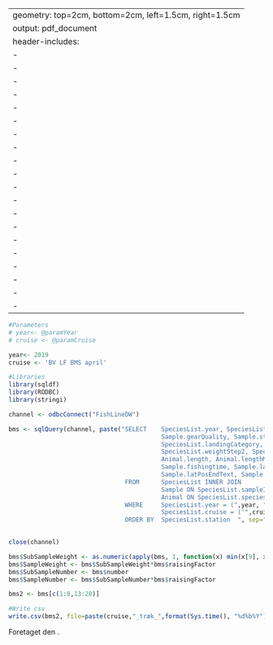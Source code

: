 
---
geometry: top=2cm, bottom=2cm, left=1.5cm, right=1.5cm
output: pdf_document
header-includes:
- \usepackage{booktabs}
- \usepackage{longtable}
- \usepackage{floatrow}
- \usepackage[T1]{fontenc}
- \usepackage[danish]{babel}
- \usepackage{graphicx}
- \floatsetup[table]{capposition=top}
- \usepackage{fancyhdr}
- \pagestyle{fancy}
- \fancyhf{}
- \usepackage[table]{}
- \usepackage{ragged2e}
- \usepackage{catchfile}
- \usepackage{array}
- \usepackage[export]{adjustbox}
- \usepackage{multirow}
- \linespread{1.15}
- \usepackage{tabularx}
- \usepackage{tcolorbox}
- \usepackage{lipsum}
---

\renewcommand{\familydefault}{\sfdefault}
\sffamily


```r

#Parameters
# year<- @paramYear 
# cruise <- @paramCruise

year<- 2019
cruise <- 'BV LF BMS april'
```


```r

#Libraries
library(sqldf)
library(RODBC)
library(stringi)

```



```r


channel <- odbcConnect("FishLineDW")

bms <- sqlQuery(channel, paste("SELECT    SpeciesList.year, SpeciesList.cruise, SpeciesList.trip, SpeciesList.station, 
                                          Sample.gearQuality, Sample.stationName, SpeciesList.speciesCode, 
                                          SpeciesList.landingCategory, SpeciesList.weightStep0, SpeciesList.weightStep1, 
                                          SpeciesList.weightStep2, SpeciesList.weightStep3, SpeciesList.raisingFactor, 
                                          Animal.length, Animal.lengthMeasureUnit, Animal.number, Animal.representative, 
                                          Sample.fishingtime, Sample.latPosStartText, Sample.lonPosStartText, 
                                          Sample.latPosEndText, Sample.lonPosEndText, Sample.distancePositions, Sample.depthAvg
                                FROM      SpeciesList INNER JOIN
                                          Sample ON SpeciesList.sampleId = Sample.sampleId LEFT OUTER JOIN
                                          Animal ON SpeciesList.speciesListId = Animal.speciesListId
                                WHERE     SpeciesList.year = (",year, ") AND
                                          SpeciesList.cruise = ('",cruise, "')  
                                ORDER BY  SpeciesList.station  ", sep=""),stringsAsFactors=FALSE)
                              

close(channel)


```



```r

bms$SubSampleWeight <- as.numeric(apply(bms, 1, function(x) min(x[9], x[10], x[11], x[12], na.rm=TRUE)))
bms$SampleWeight <- bms$SubSampleWeight*bms$raisingFactor
bms$SubSampleNumber <- bms$number
bms$SampleNumber <- bms$SubSampleNumber*bms$raisingFactor

bms2 <- bms[c(1:8,13:28)]

```



```r


#Write csv
write.csv(bms2, file=paste(cruise,"_træk_",format(Sys.time(), "%d%b%Y"),".csv",sep=""),row.names=FALSE)


```

\section{Udtræk: `r cruise` `r year`}
Foretaget den \today.